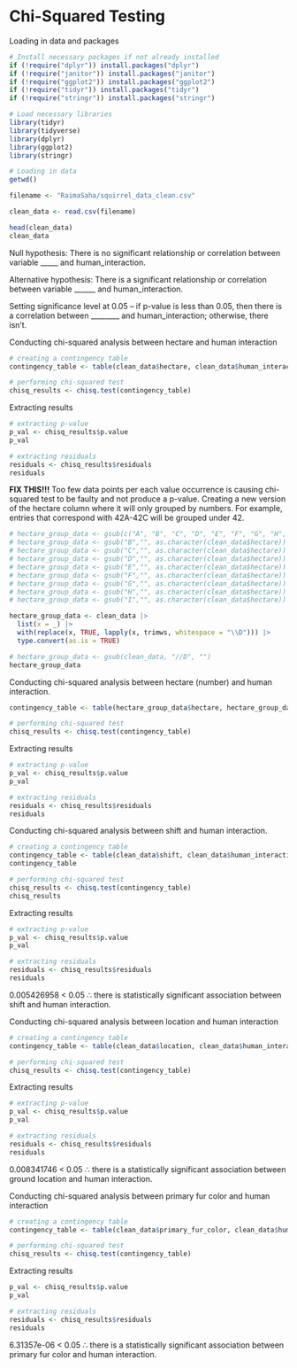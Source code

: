 # Chi-Squared Testing

Loading in data and packages

```r
# Install necessary packages if not already installed
if (!require("dplyr")) install.packages("dplyr") 
if (!require("janitor")) install.packages("janitor")
if (!require("ggplot2")) install.packages("ggplot2")
if (!require("tidyr")) install.packages("tidyr")
if (!require("stringr")) install.packages("stringr")

# Load necessary libraries
library(tidyr) 
library(tidyverse) 
library(dplyr) 
library(ggplot2) 
library(stringr)

# Loading in data
getwd()

filename <- "RaimaSaha/squirrel_data_clean.csv"

clean_data <- read.csv(filename)  

head(clean_data)
clean_data
```

Null hypothesis: There is no significant relationship or correlation between variable \_\_\_\_\_ and human_interaction.

Alternative hypothesis: There is a significant relationship or correlation between variable \_\_\_\_\_\_ and human_interaction.

Setting significance level at 0.05 – if p-value is less than 0.05, then there is a correlation between \_\_\_\_\_\_\_\_ and human_interaction; otherwise, there isn't.

Conducting chi-squared analysis between hectare and human interaction

```r
# creating a contingency table
contingency_table <- table(clean_data$hectare, clean_data$human_interaction)

# performing chi-squared test
chisq_results <- chisq.test(contingency_table)
```

Extracting results

```r
# extracting p-value
p_val <- chisq_results$p.value
p_val

# extracting residuals
residuals <- chisq_results$residuals
residuals
```

**FIX THIS!!!** Too few data points per each value occurrence is causing chi-squared test to be faulty and not produce a p-value. Creating a new version of the hectare column where it will only grouped by numbers. For example, entries that correspond with 42A-42C will be grouped under 42.

```r
# hectare_group_data <- gsub(c("A", "B", "C", "D", "E", "F", "G", "H", "I"),"", as.character(clean_data$hectare))
# hectare_group_data <- gsub("B","", as.character(clean_data$hectare))
# hectare_group_data <- gsub("C","", as.character(clean_data$hectare))
# hectare_group_data <- gsub("D","", as.character(clean_data$hectare))
# hectare_group_data <- gsub("E","", as.character(clean_data$hectare))
# hectare_group_data <- gsub("F","", as.character(clean_data$hectare))
# hectare_group_data <- gsub("G","", as.character(clean_data$hectare))
# hectare_group_data <- gsub("H","", as.character(clean_data$hectare))
# hectare_group_data <- gsub("I","", as.character(clean_data$hectare))

hectare_group_data <- clean_data |> 
  list(x = _) |>
  with(replace(x, TRUE, lapply(x, trimws, whitespace = "\\D"))) |>
  type.convert(as.is = TRUE)

# hectare_group_data <- gsub(clean_data, "//D", "")
hectare_group_data
```

Conducting chi-squared analysis between hectare (number) and human interaction.

```r
contingency_table <- table(hectare_group_data$hectare, hectare_group_data$human_interaction)

# performing chi-squared test
chisq_results <- chisq.test(contingency_table)
```

Extracting results

```r
# extracting p-value
p_val <- chisq_results$p.value
p_val

# extracting residuals
residuals <- chisq_results$residuals
residuals
```

Conducting chi-squared analysis between shift and human interaction.

```r
# creating a contingency table
contingency_table <- table(clean_data$shift, clean_data$human_interaction)
contingency_table

# performing chi-squared test
chisq_results <- chisq.test(contingency_table)
chisq_results
```

Extracting results

```r
# extracting p-value
p_val <- chisq_results$p.value
p_val

# extracting residuals
residuals <- chisq_results$residuals
residuals
```

0.005426958 \< 0.05 ∴ there is statistically significant association between shift and human interaction.

Conducting chi-squared analysis between location and human interaction

```r
# creating a contingency table
contingency_table <- table(clean_data$location, clean_data$human_interaction)

# performing chi-squared test
chisq_results <- chisq.test(contingency_table)
```

Extracting results

```r
# extracting p-value
p_val <- chisq_results$p.value
p_val

# extracting residuals
residuals <- chisq_results$residuals
residuals
```

0.008341746 \< 0.05 ∴ there is a statistically significant association between ground location and human interaction.

Conducting chi-squared analysis between primary fur color and human interaction

```r
# creating a contingency table
contingency_table <- table(clean_data$primary_fur_color, clean_data$human_interaction)

# performing chi-squared test
chisq_results <- chisq.test(contingency_table)
```

Extracting results

```r
p_val <- chisq_results$p.value
p_val

# extracting residuals
residuals <- chisq_results$residuals
residuals
```

6.31357e-06 \< 0.05 ∴ there is a statistically significant association between primary fur color and human interaction.
